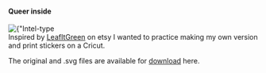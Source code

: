 

<h4 className='font-bold text-lg'> Queer inside</h4>

<div className='inline-flex gap-2'>
<Image 
    src={PrideGradientTrans}
    alt={"Intel-type sticker with a pride rainbow along the top and the world 'Pride' on a transgender coloured gradient background"}
    width={80}
    height={15}
/>

<div>
Inspired by <a href="https://www.etsy.com/uk/shop/LeafItGreen">LeafItGreen</a> on etsy I wanted to practice making my own version and print stickers on a Cricut.

The original and .svg files are available for <a href="/files/pride-inside">download</a> here.
</div>
</div>